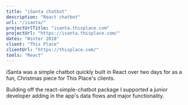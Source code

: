 ```yaml
---
title: "iSanta chatbot"
description: "React chatbot"
url: "/isanta/"
projectUrlTitle: "isanta.thisplace.com"
projectUrl: "https://isanta.thisplace.com/"
dates: "Winter 2018"
client: "This Place"
clientUrl: "https://thisplace.com/"
tools: "React"
---
```


iSanta was a simple chatbot quickly built in React over two days for as a fun, Christmas piece for This Place's clients.

Building off the react-simple-chatbot package I supported a junior developer adding in the app's data flows and major functionality.
